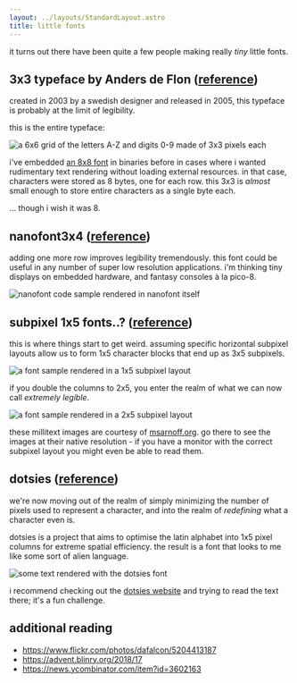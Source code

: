 ```yaml
---
layout: ../layouts/StandardLayout.astro
title: little fonts
---
```



it turns out there have been quite a few people making really *tiny* little
fonts.

## 3x3 typeface by Anders de Flon ([reference](http://luc.devroye.org/fonts-51468.html))

created in 2003 by a swedish designer and released in 2005, this typeface is
probably at the limit of legibility.

this is the entire typeface:

![a 6x6 grid of the letters A-Z and digits 0-9 made of 3x3 pixels each](/pages/little-fonts/3x3.webp)

i've embedded [an 8x8 font](https://github.com/dhepper/font8x8) in binaries
before in cases where i wanted rudimentary text rendering without loading
external resources. in that case, characters were stored as 8 bytes, one for
each row. this 3x3 is *almost* small enough to store entire characters as
a single byte each.

<Fragment set:html={sample}/>

... though i wish it was 8.

## nanofont3x4 ([reference](https://github.com/Michaelangel007/nanofont3x4))

adding one more row improves legibility tremendously. this font could be useful
in any number of super low resolution applications. i'm thinking tiny displays
on embedded hardware, and fantasy consoles à la pico-8.

![nanofont code sample rendered in nanofont itself](/pages/little-fonts/nanofont3x4.webp)

## subpixel 1x5 fonts..? ([reference](https://github.com/tangmi/really-small-font))

this is where things start to get weird. assuming specific horizontal subpixel
layouts allow us to form 1x5 character blocks that end up as 3x5 subpixels.

![a font sample rendered in a 1x5 subpixel layout](/pages/little-fonts/subpixel.webp)

if you double the columns to 2x5, you enter the realm of what we can now call *extremely legible*.

![a font sample rendered in a 2x5 subpixel layout](/pages/little-fonts/subpixel2.webp)

these millitext images are courtesy of [msarnoff.org](http://www.msarnoff.org/millitext/).
go there to see the images at their native resolution - if you have a monitor
with the correct subpixel layout you might even be able to read them.

## dotsies ([reference](https://dotsies.org/))

we're now moving out of the realm of simply minimizing the number of pixels used
to represent a character, and into the realm of *redefining* what a character
even is.

dotsies is a project that aims to optimise the latin alphabet into 1x5 pixel
columns for extreme spatial efficiency. the result is a font that looks to me
like some sort of alien language.

![some text rendered with the dotsies font](/pages/little-fonts/dotsies.webp)

i recommend checking out the [dotsies website](https://dotsies.org) and trying
to read the text there; it's a fun challenge.

## additional reading

- https://www.flickr.com/photos/dafalcon/5204413187
- https://advent.blinry.org/2018/17
- https://news.ycombinator.com/item?id=3602163